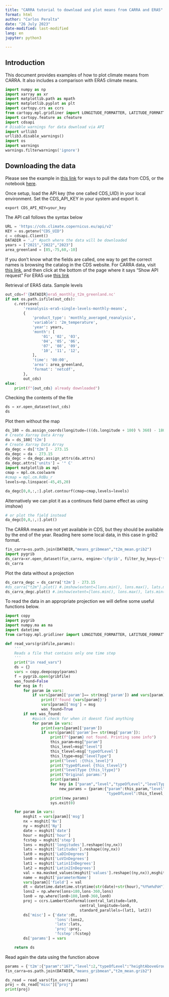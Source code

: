 ```yaml
---
title: "CARRA tutorial to download and plot means from CARRA and ERA5"
format: html
author: "Carlos Peralta"
date: "26 July 2023"
date-modified: last-modified
lang: en
jupyter: python3

---
```


## Introduction

This document provides examples of how to plot climate means from CARRA.
It also includes a comparison with ERA5 climate means.

```python
import numpy as np
import xarray as xr
import matplotlib.path as mpath
import matplotlib.pyplot as plt
import cartopy.crs as ccrs
from cartopy.mpl.gridliner import LONGITUDE_FORMATTER, LATITUDE_FORMATTER
import cartopy.feature as cfeature
import cdsapi
# Disable warnings for data download via API
import urllib3 
urllib3.disable_warnings()
import os
import warnings
warnings.filterwarnings('ignore')
```

## Downloading the data
Please see the example in [this link](https://cds.climate.copernicus.eu/api-how-to)
for ways to pull the data from CDS, or the notebook [here](https://carlos9917.github.io/metviz/python/carra/carra_quarto_example_west.html).

Once setup, load the API key (the one called CDS_UID) in your local environment.
Set the CDS_API_KEY in your system and export it.

```
export CDS_API_KEY=your_key
```
The API call follows the syntax below


```python

URL = 'https://cds.climate.copernicus.eu/api/v2'
KEY = os.getenv("CDS_UID")
c = cdsapi.Client()
DATADIR = './' #path where the data will be downloaded
years = ["2021","2022","2023"]
area_greenland = [85,-75,60,-10]
```

If you don't know what the fields are called, one way
to get the correct names is browsing the catalog in the CDS website. 
For CARRA data, visit [this link](https://cds.climate.copernicus.eu/cdsapp#!/dataset/reanalysis-carra-model-levels?tab=form),
and then click at the bottom of the page where it says "Show API request"
For ERA5 use [this link](https://cds.climate.copernicus.eu/cdsapp#!/dataset/reanalysis-era5-single-levels?tab=form)


Retrieval of ERA5 data. Sample levels
```python
out_cds=f'{DATADIR}era5_monthly_t2m_greenland.nc'
if not os.path.isfile(out_cds):
    c.retrieve(
        'reanalysis-era5-single-levels-monthly-means',
        {
            'product_type': 'monthly_averaged_reanalysis',
            'variable': '2m_temperature',
            'year': years,
            'month': [
                '01', '02', '03',
                '04', '05', '06',
                '07', '08', '09',
                '10', '11', '12',
            ],
            'time': '00:00',
            'area': area_greenland,
            'format': 'netcdf',
        },
        out_cds)
else:
    print(f"{out_cds} already downloaded")
```

Checking the contents of the file

```python
ds = xr.open_dataset(out_cds)
ds
```

Plot them without the map
```python
ds_180 = ds.assign_coords(longitude=(((ds.longitude + 180) % 360) - 180)).sortby('longitude')
# Create Xarray Data Array
da = ds_180['t2m']
# Create Xarray Data Array
da_degc = ds['t2m'] - 273.15
da_degc = da - 273.15
da_degc = da_degc.assign_attrs(da.attrs)
da_degc.attrs['units'] = '° C'
import matplotlib as mpl
cmap = mpl.cm.coolwarm
#cmap = mpl.cm.RdBu_r
levels=np.linspace(-45,45,20)

da_degc[0,0,:,:].plot.contourf(cmap=cmap,levels=levels)
```
Alternatively we can plot it as a continuos field (same effect as using imshow)

```python
# or plot the field instead
da_degc[0,0,:,:].plot()
```

The CARRA means are not yet available in CDS, but they should be available by the end of the year. 
Reading here some local data, in this case in grib2 format.

```python
fin_carra=os.path.join(DATADIR,"means_gribmean","t2m_mean.grib2")
import pygrib
ds_carra=xr.open_dataset(fin_carra, engine='cfgrib', filter_by_keys={'typeOfLevel': 'heightAboveGround', 'topLevel':2})
ds_carra
```

Plot the data without a projection
```python
ds_carra_degc = ds_carra['t2m'] - 273.15
#ds_carra["t2m"].plot() #.imshow(extent=[lons.min(), lons.max(), lats.min(),lats.max()])
ds_carra_degc.plot() #.imshow(extent=[lons.min(), lons.max(), lats.min(),lats.max()])
```

To read the data in an appropriate projection we will define some useful functions below.

```python
import copy
import pygrib
import numpy.ma as ma
import datetime
from cartopy.mpl.gridliner import LONGITUDE_FORMATTER, LATITUDE_FORMATTER

def read_vars(gribfile,params):
    '''
    Reads a file that contains only one time step
    '''
    print("in read_vars")
    ds = {}
    vars = copy.deepcopy(params)
    f = pygrib.open(gribfile)
    was_found=False
    for msg in f:
        for param in vars:
            if vars[param]['param']== str(msg['param']) and vars[param]["level"]==msg["level"] and vars[param]["typeOfLevel"]==msg['typeOfLevel'] and vars[param]["levelType"]==msg["levelType"]:
                print(f'found {vars[param]}')
                vars[param]['msg'] = msg
                was_found=True
        if not was_found:
            #quick check for when it doesnt find anything
            for param in vars:
                print(vars[param]['param'])
                if vars[param]['param']== str(msg['param']):
                    print(f"{param} not found. Printing some info")
                    this_param=msg["param"]
                    this_level=msg["level"]
                    this_tlevel=msg['typeOfLevel']
                    this_ltype=msg["levelType"]
                    print("level :{this_level}")
                    print("typeOfLevel {this_tlevel}")
                    print("levelType {this_ltype}")
                    print("Original params:")
                    print(params)
                    for key in ["param","level","typeOfLevel","levelType"]:
                        new_params = {param:{"param":this_param,"level":this_level,
                                             "typeOfLevel":this_tlevel,"levelType":this_ltype}}
                    print(new_params)
                    sys.exit(0)

    for param in vars:
        msghit = vars[param]['msg']
        nx = msghit['Nx']
        ny = msghit['Ny']
        date = msghit['date']
        hour = msghit['hour']
        fcstep = msghit['step']
        lons = msghit['longitudes'].reshape((ny,nx))
        lats = msghit['latitudes'].reshape((ny,nx))
        lat0 = msghit['LaDInDegrees']
        lon0 = msghit['LoVInDegrees']
        lat1 = msghit['Latin1InDegrees']
        lat2 = msghit['Latin2InDegrees']
        val = ma.masked_values(msghit['values'].reshape((ny,nx)),msghit['missingValue'])
        name = msghit['parameterName']
        vars[param]['field'] = val
        dt = datetime.datetime.strptime(str(date)+str(hour),"%Y%m%d%H")
        lons2 = np.where(lons>180,lons-360,lons)
        lon0 = np.where(lon0>180,lon0-360,lon0)
        proj = ccrs.LambertConformal(central_latitude=lat0,
                                 central_longitude=lon0,
                                 standard_parallels=(lat1, lat2))
        ds['misc'] = {'date':dt,
                      'lons':lons2,
                      'lats':lats,
                      'proj':proj,
                      'fcstep':fcstep}
        ds['params'] = vars

    return ds
```

Read again the data using the function above

```python
params = {'t2m':{"param":"167","level":2,"typeOfLevel":"heightAboveGround","levelType":"sfc"}}
fin_carra=os.path.join(DATADIR,"means_gribmean","t2m_mean.grib2")

ds_read = read_vars(fin_carra,params)
proj = ds_read["misc"]["proj"]
print(proj)
```
